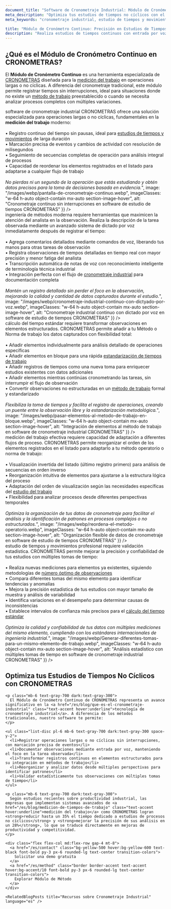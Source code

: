 ```yaml
---
document_title: "Software de Cronometraje Industrial: Módulo de Cronómetro Continuo para Estudios de Tiempos No Cíclicos | CRONOMETRAS"
meta_description: "Optimiza tus estudios de tiempos no cíclicos con el módulo de Cronómetro Continuo de CRONOMETRAS. Registra operaciones largas con entrada por voz, marcación precisa de eventos y análisis detallado para procesos sin método preestablecido."
meta_keywords: "cronometraje industrial, estudio de tiempos y movimientos, cronómetro continuo, medición del trabajo, tiempo estándar, operaciones no cíclicas, cronometraje sin interrupciones, entrada por voz, registro de eventos, software cronometraje industrial, estudios de productividad, método de trabajo, análisis de procesos, tiempos largos"

title: "Módulo de Cronómetro Continuo: Precisión en Estudios de Tiempos No Cíclicos"
description: "Realiza estudios de tiempos continuos con entrada por voz y registro detallado de eventos. Ideal para operaciones largas o no cíclicas, estudios de productividad, o cuando no existe un método de trabajo preestablecido."
---
```


<div class="bg-white dark:bg-gray-800 rounded-lg shadow-lg p-8 mb-12">
  <h2 class="text-2xl font-bold mb-4 text-gray-800 dark:text-white">¿Qué es el Módulo de Cronómetro Continuo en CRONOMETRAS?</h2>

  <p class="mb-6 text-gray-700 dark:text-gray-300">
    El <strong>Módulo de Cronómetro Continuo</strong> es una herramienta especializada de <a href="/es/features" class="text-accent hover:underline">CRONOMETRAS</a> diseñada para la <a href="/es/blog/medicion-de-tiempos-de-trabajo" class="text-accent hover:underline">medición del trabajo</a> en operaciones largas o no cíclicas. A diferencia del cronometraje tradicional, este módulo permite registrar tiempos sin interrupciones, ideal para situaciones donde no existe un <a href="/es/blog/mejores-practicas-metodo-trabajo" class="text-accent hover:underline">método de trabajo</a> preestablecido o cuando se necesita analizar procesos completos con múltiples variaciones.
  </p>
</div>

<Section
  section={{
    title: "Cronometraje Sin Interrupciones para Estudios de Tiempos Completos",
    content: "El <strong>software de cronometraje industrial</strong> CRONOMETRAS ofrece una solución especializada para operaciones largas o no cíclicas, fundamentales en la <strong>medición del trabajo</strong> moderno:<br/><br/>• Registro continuo del tiempo sin pausas, ideal para <a href='/es/blog/como-se-realiza-un-estudio-de-tiempos-y-movimientos-con-cronometro' class='text-accent hover:underline'>estudios de tiempos y movimientos</a> de larga duración<br/>• Marcación precisa de eventos y cambios de actividad con resolución de milisegundos<br/>• Seguimiento de secuencias completas de operación para análisis integral de procesos<br/>• Capacidad de reordenar los elementos registrados en el listado para adaptarse a cualquier flujo de trabajo<br/><br/><i>No pierdas ni un segundo de la operación que estás estudiando y obtén datos precisos para la toma de decisiones basada en evidencia.</i>",
    image: "/images/webp/pantalla-de-cronometraje-continuo.webp",
    imageClasses: "w-64 h-auto object-contain mx-auto section-image-hover",
    alt: "Cronometraje continuo sin interrupciones en software de estudio de tiempos CRONOMETRAS"
  }}
/>

<Section
  section={{
    title: "Entrada por Voz para Estudios de Tiempos Eficientes y Precisos",
    content: "La <strong>ingeniería de métodos</strong> moderna requiere herramientas que maximicen la atención del analista en la observación. Realiza la descripción de la tarea observada mediante un avanzado sistema de dictado por voz inmediatamente después de registrar el tiempo:<br/><br/>• Agrega comentarios detallados mediante comandos de voz, liberando tus manos para otras tareas de observación<br/>• Registra observaciones de tiempos detalladas en tiempo real con mayor precisión y menor fatiga del analista<br/>• Transcripción automática de notas de voz con reconocimiento inteligente de terminología técnica industrial<br/>• Integración perfecta con el flujo de <a href='/es/blog/etapas-del-estudio-de-tiempos-en-un-cronometraje-industrial' class='text-accent hover:underline'>cronometraje industrial</a> para documentación completa<br/><br/><i>Mantén un registro detallado sin perder el foco en la observación, mejorando la calidad y cantidad de datos capturados durante el estudio.</i>",
    image: "/images/webp/cronometraje-industrial-continuo-con-dictyado-por-voz.webp",
    imageClasses: "w-64 h-auto object-contain mx-auto section-image-hover",
    alt: "Cronometraje industrial continuo con dictado por voz en software de estudio de tiempos CRONOMETRAS"
  }}
/>

<Section
  section={{
    title: "Integración con Método de Trabajo para Estandarización de Procesos",
    content: "El <strong>cálculo del tiempo estándar</strong> requiere transformar observaciones en elementos estructurados. CRONOMETRAS permite añadir a tu Método o Norma de trabajo los datos capturados con flexibilidad total:<br/><br/>• Añadir elementos individualmente para análisis detallado de operaciones específicas<br/>• Añadir elementos en bloque para una rápida <a href='/es/blog/como-estandarizar-los-tiempos-de-trabajo-en-la-industria' class='text-accent hover:underline'>estandarización de tiempos de trabajo</a><br/>• Añadir registros de tiempos como una nueva toma para enriquecer estudios existentes con datos adicionales<br/>• Añadir elementos mientras continúas cronometrando las tareas, sin interrumpir el flujo de observación<br/>• Convertir observaciones no estructuradas en un <a href='/es/blog/diseno-del-metodo-de-trabajo' class='text-accent hover:underline'>método de trabajo</a> formal y estandarizado<br/><br/><i>Flexibiliza la toma de tiempos y facilita el registro de operaciones, creando un puente entre la observación libre y la estandarización metodológica.</i>",
    image: "/images/webp/pasar-elementos-al-metodo-de-trabajo-en-bloque.webp",
    imageClasses: "w-64 h-auto object-contain mx-auto section-image-hover",
    alt: "Integración de elementos al método de trabajo en software de cronometraje industrial CRONOMETRAS"
  }}
/>

<Section
  section={{
    title: "Organización Flexible de Datos para Análisis de Procesos Industriales",
    content: "La <strong>medición del trabajo</strong> efectiva requiere capacidad de adaptación a diferentes flujos de proceso. CRONOMETRAS permite reorganizar el orden de los elementos registrados en el listado para adaptarlo a tu método operatorio o norma de trabajo:<br/><br/>• Visualización invertida del listado (último registro primero) para análisis de secuencias en orden inverso<br/>• Reorganización intuitiva de elementos para ajustarse a la estructura lógica del proceso<br/>• Adaptación del orden de visualización según las necesidades específicas del <a href='/es/blog/objetivos-del-estudio-del-trabajo' class='text-accent hover:underline'>estudio del trabajo</a><br/>• Flexibilidad para analizar procesos desde diferentes perspectivas temporales<br/><br/><i>Optimiza la organización de tus datos de cronometraje para facilitar el análisis y la identificación de patrones en procesos complejos o no estructurados.</i>",
    image: "/images/webp/reordena-el-metodo-operatorio.webp",
    imageClasses: "w-64 h-auto object-contain mx-auto section-image-hover",
    alt: "Organización flexible de datos de cronometraje en software de estudio de tiempos CRONOMETRAS"
  }}
/>


<Section
  section={{
    title: "Análisis Estadístico Avanzado con Múltiples Tomas de Tiempo",
    content: "El <strong>estudio de tiempos y movimientos</strong> profesional requiere validación estadística. CRONOMETRAS permite mejorar la precisión y confiabilidad de tus estudios con múltiples tomas de tiempo:<br/><br/>• Realiza nuevas mediciones para elementos ya existentes, siguiendo metodologías de <a href='/es/blog/numero-de-observaciones-a-realizar-en-un-cronometraje-industrial' class='text-accent hover:underline'>número óptimo de observaciones</a><br/>• Compara diferentes tomas del mismo elemento para identificar tendencias y anomalías<br/>• Mejora la precisión estadística de tus estudios con mayor tamaño de muestra y análisis de variabilidad<br/>• Identifica variaciones en el desempeño para determinar causas de inconsistencias<br/>• Establece intervalos de confianza más precisos para el <a href='/es/blog/importancia-tiempo-estandar-productividad-rentabilidad' class='text-accent hover:underline'>cálculo del tiempo estándar</a><br/><br/><i>Optimiza la calidad y confiabilidad de tus datos con múltiples mediciones del mismo elemento, cumpliendo con los estándares internacionales de ingeniería industrial.</i>",
    image: "/images/webp/Generar-diferentes-tomas-para-un-mismo-elemento-de-trabajo.webp",
    imageClasses: "w-64 h-auto object-contain mx-auto section-image-hover",
    alt: "Análisis estadístico con múltiples tomas de tiempo en software de cronometraje industrial CRONOMETRAS"
  }}
/>

<div class="container mx-auto my-12 px-4">
  <div class="bg-white dark:bg-gray-800 rounded-lg shadow-lg p-8">
    <h2 class="text-2xl font-bold mb-6 text-gray-800 dark:text-white">Optimiza tus Estudios de Tiempos No Cíclicos con CRONOMETRAS</h2>

    <p class="mb-6 text-gray-700 dark:text-gray-300">
      El Módulo de Cronómetro Continuo de CRONOMETRAS representa un avance significativo en la <a href="/es/blog/que-es-el-cronometraje-industrial" class="text-accent hover:underline">tecnología de cronometraje industrial</a>. A diferencia de los métodos tradicionales, nuestro software te permite:
    </p>

    <ul class="list-disc pl-6 mb-6 text-gray-700 dark:text-gray-300 space-y-2">
      <li>Registrar operaciones largas o no cíclicas sin interrupciones, con marcación precisa de eventos</li>
      <li>Documentar observaciones mediante entrada por voz, manteniendo el foco en la tarea observada</li>
      <li>Transformar registros continuos en elementos estructurados para su integración en métodos de trabajo</li>
      <li>Reorganizar y analizar datos desde múltiples perspectivas para identificar patrones</li>
      <li>Validar estadísticamente tus observaciones con múltiples tomas de tiempo</li>
    </ul>

    <p class="mb-6 text-gray-700 dark:text-gray-300">
      Según estudios recientes sobre productividad industrial, las empresas que implementan sistemas avanzados de <a href="/es/blog/medicion-de-tiempos-de-trabajo" class="text-accent hover:underline">medición del trabajo</a> como CRONOMETRAS logran <strong>reducir hasta un 35% el tiempo dedicado a estudios de procesos no cíclicos</strong> y <strong>mejorar la precisión de sus análisis en un 28%</strong>, lo que se traduce directamente en mejoras de productividad y competitividad.
    </p>

    <div class="flex flex-col md:flex-row gap-4 mt-8">
      <a href="/es/contact" class="bg-yellow-500 hover:bg-yellow-600 text-black font-bold py-3 px-6 rounded-lg text-center transition-colors">
        Solicitar una demo gratuita
      </a>
      <a href="/es/method" class="border border-accent text-accent hover:bg-accent/10 font-bold py-3 px-6 rounded-lg text-center transition-colors">
        Explorar Módulo de Método
      </a>
    </div>

    <RelatedBlogPosts title="Recursos sobre Cronometraje Industrial" language="es" />
  </div>
</div>